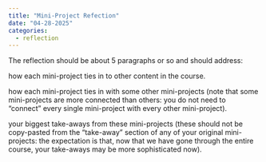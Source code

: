 ```yaml
---
title: "Mini-Project Refection"
date: "04-28-2025"
categories:
  - reflection
---
```


The reflection should be about 5 paragraphs or so and should address:

how each mini-project ties in to other content in the course.

how each mini-project ties in with some other mini-projects (note that some mini-projects are more connected than others: you do not need to “connect” every single mini-project with every other mini-project).

your biggest take-aways from these mini-projects (these should not be copy-pasted from the “take-away” section of any of your original mini-projects: the expectation is that, now that we have gone through the entire course, your take-aways may be more sophisticated now).
